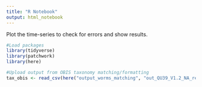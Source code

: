 ```yaml
---
title: "R Notebook"
output: html_notebook
---
```


Plot the time-series to check for errors and show results.

```r
#Load packages
library(tidyverse)
library(patchwork)
library(here)

```

```r
#Upload output from OBIS taxonomy matching/formatting
tax_obis <- read_csv(here("output_worms_matching", "out_QU39_V1.2_NA_remove.csv"))
                     
```

